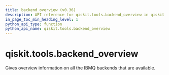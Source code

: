 ```yaml
---
title: backend_overview (v0.36)
description: API reference for qiskit.tools.backend_overview in qiskit v0.36
in_page_toc_min_heading_level: 1
python_api_type: function
python_api_name: qiskit.tools.backend_overview
---
```


<span id="qiskit-tools-backend-overview" />

# qiskit.tools.backend\_overview

<Function id="qiskit.tools.backend_overview" isDedicatedPage={true} github="https://github.com/qiskit/qiskit/tree/stable/0.20/qiskit/tools/monitor/overview.py" signature="backend_overview()">
  Gives overview information on all the IBMQ backends that are available.
</Function>

